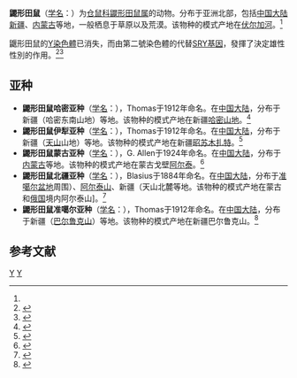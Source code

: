 {{Speciesbox 
| taxon = Ellobius talpinus
| status = LC | status_system = IUCN3.1
| status_ref = <ref name=iucn>{{IUCN2008|assessors=Tsytsulina, K. & Zagorodnyuk, I.|year=2008|id=7656/0|title=Ellobius talpinus|downloaded=2009-5-24}}</ref>
| image = Ellobius talpinus.jpg
| authority = (Pallas, 1770)<ref name='id954'>{{cite web| url =http://www.bioinfo.cn/db05/BjdwSpecies.php?action=view&id=954| title =鼹形田鼠| work =《中国动物物种编目数据库》| publisher =中国科学院微生物研究所| author =中国科学院动物研究所| accessdate =2009-03-27| deadurl =yes| archiveurl =https://web.archive.org/web/20160305101957/http://www.bioinfo.cn/db05/BjdwSpecies.php?action=view&id=954| archivedate =2016-03-05}}</ref>
}}

'''鼹形田鼠'''（[[学名|学名]]：{{lang|la|''Ellobius talpinus''}}）为[[仓鼠科|仓鼠科]][[鼹形田鼠属|鼹形田鼠属]]的动物。分布于亚洲北部，包括[[中国大陆|中国大陆]][[新疆|新疆]]、[[内蒙古|内蒙古]]等地，一般栖息于草原以及荒漠。该物种的模式产地在[[伏尔加河|伏尔加河]]。<ref name='id954'/>

鼴形田鼠的[[Y染色體|Y染色體]]已消失，而由第二號染色體的{{le|CBX2基因|CBX2 (gene)}}代替[[SRY基因|SRY基因]]，發揮了決定雄性性別的作用。<ref>{{Cite web |url=http://www.chinanews.com/m/life/2016/07-02/7925369.shtml |title=第三性别将出现 未来男性会消失？-中国新闻网 |accessdate=2016-07-07 |archive-date=2016-08-18 |archive-url=https://web.archive.org/web/20160818150422/http://www.chinanews.com/m/life/2016/07-02/7925369.shtml |dead-url=no }}</ref><ref>{{Cite web |url=http://news.ltn.com.tw/news/world/paper/563225 |title=人類Ｙ染色體並未減少／安啦 男人不會滅絕 - 國際 - 自由時報電子報 |accessdate=2016-07-07 |archive-date=2016-08-19 |archive-url=https://web.archive.org/web/20160819130823/http://news.ltn.com.tw/news/world/paper/563225 |dead-url=no }}</ref>

== 亚种 ==
* '''鼹形田鼠哈密亚种'''（[[学名|学名]]：{{lang|la|''Ellobius talpinus albicatus''}}），Thomas于1912年命名。在[[中国大陆|中国大陆]]，分布于新疆（哈密东南山地）等地。该物种的模式产地在新疆[[哈密|哈密山地]]。<ref name='id955'>{{cite web| url =http://www.bioinfo.cn/db05/BjdwSpecies.php?action=view&id=955| title =鼹形田鼠哈密亚种| work =《中国动物物种编目数据库》| publisher =中国科学院微生物研究所| author =中国科学院动物研究所| accessdate =2009-03-27| deadurl =yes| archiveurl =https://web.archive.org/web/20160304235430/http://www.bioinfo.cn/db05/BjdwSpecies.php?action=view&id=955| archivedate =2016-03-04}}</ref>
* '''鼹形田鼠伊犁亚种'''（[[学名|学名]]：{{lang|la|''Ellobius talpinus coenosus''}}），Thomas于1912年命名。在[[中国大陆|中国大陆]]，分布于新疆（[[天山|天山]]山地）等地。该物种的模式产地在新疆[[昭苏木扎特|昭苏木扎特]]。<ref name='id956'>{{cite web| url =http://www.bioinfo.cn/db05/BjdwSpecies.php?action=view&id=956| title =鼹形田鼠伊犁亚种| work =《中国动物物种编目数据库》| publisher =中国科学院微生物研究所| author =中国科学院动物研究所| accessdate =2009-03-27| deadurl =yes| archiveurl =https://web.archive.org/web/20160305051908/http://www.bioinfo.cn/db05/BjdwSpecies.php?action=view&id=956| archivedate =2016-03-05}}</ref>
* '''鼹形田鼠蒙古亚种'''（[[学名|学名]]：{{lang|la|''Ellobius talpinus larvatus''}}），G. Allen于1924年命名。在[[中国大陆|中国大陆]]，分布于[[内蒙古|内蒙古]]等地。该物种的模式产地在蒙古戈壁[[阿尔泰|阿尔泰]]。<ref name='id957'>{{cite web| url =http://www.bioinfo.cn/db05/BjdwSpecies.php?action=view&id=957| title =鼹形田鼠蒙古亚种| work =《中国动物物种编目数据库》| publisher =中国科学院微生物研究所| author =中国科学院动物研究所| accessdate =2009-03-27| deadurl =yes| archiveurl =https://web.archive.org/web/20160305050508/http://www.bioinfo.cn/db05/BjdwSpecies.php?action=view&id=957| archivedate =2016-03-05}}</ref>
* '''鼹形田鼠北疆亚种'''（[[学名|学名]]：{{lang|la|''Ellobius talpinus tancrei''}}），Blasius于1884年命名。在[[中国大陆|中国大陆]]，分布于[[准噶尔盆地|准噶尔盆地]]周围）、[[阿尔泰山|阿尔泰山]]、新疆（天山北麓等地。该物种的模式产地在蒙古和[[俄国|俄国]]境内阿尔泰山]。<ref name='id958'>{{cite web| url =http://www.bioinfo.cn/db05/BjdwSpecies.php?action=view&id=958| title =鼹形田鼠北疆亚种| work =《中国动物物种编目数据库》| publisher =中国科学院微生物研究所| author =中国科学院动物研究所| accessdate =2009-03-27| deadurl =yes| archiveurl =https://web.archive.org/web/20160305045423/http://www.bioinfo.cn/db05/BjdwSpecies.php?action=view&id=958| archivedate =2016-03-05}}</ref>
* '''鼹形田鼠准噶尔亚种'''（[[学名|学名]]：{{lang|la|''Ellobius talpinus ursulus''}}），Thomas于1912年命名。在[[中国大陆|中国大陆]]，分布于新疆（[[巴尔鲁克山|巴尔鲁克山]]）等地。该物种的模式产地在新疆巴尔鲁克山。<ref name='id959'>{{cite web| url =http://www.bioinfo.cn/db05/BjdwSpecies.php?action=view&id=959| title =鼹形田鼠准噶尔亚种| work =《中国动物物种编目数据库》| publisher =中国科学院微生物研究所| author =中国科学院动物研究所| accessdate =2009-03-27| deadurl =yes| archiveurl =https://web.archive.org/web/20160305051111/http://www.bioinfo.cn/db05/BjdwSpecies.php?action=view&id=959| archivedate =2016-03-05}}</ref>

== 参考文献 ==
{{reflist}}
{{commons|Ellobius talpinus}}
{{wikispecies|Ellobius talpinus}}
{{Taxonbar|from=Q302166}}

[[Category:IUCN红色名录无危物种|Y]]
[[Category:鼹形田鼠属|Y]]